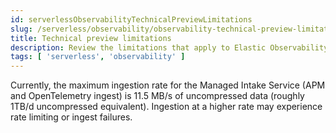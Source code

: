 ```yaml
---
id: serverlessObservabilityTechnicalPreviewLimitations
slug: /serverless/observability/observability-technical-preview-limitations
title: Technical preview limitations
description: Review the limitations that apply to Elastic Observability projects in technical preview.
tags: [ 'serverless', 'observability' ]
---
```


<DocBadge template="technical preview" />

Currently, the maximum ingestion rate for the Managed Intake Service (APM and OpenTelemetry ingest) is 11.5 MB/s of uncompressed data (roughly 1TB/d uncompressed equivalent). Ingestion at a higher rate may experience rate limiting or ingest failures.